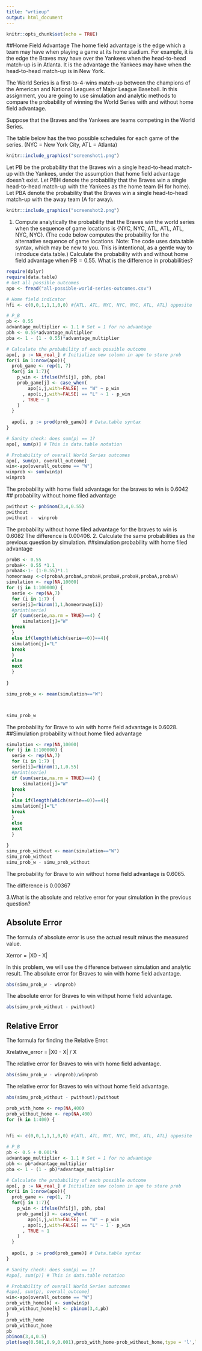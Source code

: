 ```yaml
---
title: "wrtieup"
output: html_document
---
```


```r
knitr::opts_chunk$set(echo = TRUE)
```
##Home Field Advantage 
The home field advantage is the edge which a team may have when playing a game at its home stadium. For example, it is the edge the Braves may have over the Yankees when the head-to-head match-up is in Atlanta. It is the advantage the Yankees may have when the head-to-head match-up is in New York.

The World Series is a first-to-4-wins match-up between the champions of the American and National Leagues of Major League Baseball. In this assignment, you are going to use simulation and analytic methods to compare the probability of winning the World Series with and without home field advantage.

Suppose that the Braves and the Yankees are teams competing in the World Series.

The table below has the two possible schedules for each game of the series. (NYC = New York City, ATL = Atlanta)
```r
knitr::include_graphics("screenshot1.png")

```

Let PB be the probability that the Braves win a single head-to-head match-up with the Yankees, under the assumption that home field advantage doesn’t exist. Let PBH denote the probability that the Braves win a single head-to-head match-up with the Yankees as the home team (H for home). Let PBA denote the probability that the Braves win a single head-to-head match-up with the away team (A for away).

```r
knitr::include_graphics("screenshot2.png")

```

1. Compute analytically the probability that the Braves win the world series when the sequence of game locations is {NYC, NYC, ATL, ATL, ATL, NYC, NYC}. (The code below computes the probability for the alternative sequence of game locations. Note: The code uses data.table syntax, which may be new to you. This is intentional, as a gentle way to introduce data.table.) Calculate the probability with and without home field advantage when PB = 0.55. What is the difference in probabilities?
```r
require(dplyr)
require(data.table)
# Get all possible outcomes
apo <- fread("all-possible-world-series-outcomes.csv")

# Home field indicator
hfi <- c(0,0,1,1,1,0,0) #{ATL, ATL, NYC, NYC, NYC, ATL, ATL} opposite

# P_B
pb <- 0.55
advantage_multiplier <- 1.1 # Set = 1 for no advantage
pbh <- 0.55*advantage_multiplier
pba <- 1 - (1 - 0.55)*advantage_multiplier

# Calculate the probability of each possible outcome
apo[, p := NA_real_] # Initialize new column in apo to store prob
for(i in 1:nrow(apo)){
  prob_game <- rep(1, 7)
  for(j in 1:7){
    p_win <- ifelse(hfi[j], pbh, pba)
    prob_game[j] <- case_when(
        apo[i,j,with=FALSE] == "W" ~ p_win
      , apo[i,j,with=FALSE] == "L" ~ 1 - p_win
      , TRUE ~ 1
    )
  }
  
  apo[i, p := prod(prob_game)] # Data.table syntax
}

# Sanity check: does sum(p) == 1?
apo[, sum(p)] # This is data.table notation

# Probability of overall World Series outcomes
apo[, sum(p), overall_outcome]
win<-apo[overall_outcome == "W"]
winprob <- sum(win$p)
winprob
```
The probability with home field advantage for the braves to win is 0.6042
## probability without home filed advantage
```r
pwithout <- pnbinom(3,4,0.55)
pwithout
pwithout -  winprob
```
The probability without home filed advantage for the braves to win is 0.6082
The difference is 0.00406. 
2. Calculate the same probabilities as the previous question by simulation.
##simulation probability with home filed advantage

```r

probB <- 0.55
probaH<- 0.55 *1.1
probaA<-1- (1-0.55)*1.1
homeoraway <-c(probaA,probaA,probaH,probaH,probaH,probaA,probaA)
simulation <- rep(NA,10000)
for (j in 1:100000) {
  serie <- rep(NA,7)
  for (i in 1:7) {
  serie[i]=rbinom(1,1,homeoraway[i])
  #print(serie)
  if (sum(serie,na.rm = TRUE)==4) {
      simulation[j]="W"
  break
  }
  else if(length(which(serie==0))==4){
  simulation[j]="L"
  break
  }
  else
  next
  }
  
}

simu_prob_w <- mean(simulation=="W")



simu_prob_w

```
The probability for Brave to win with home field advantage is 0.6028. 
##Simulation probability without home filed advantage
```r
simulation <- rep(NA,10000)
for (j in 1:100000) {
  serie <- rep(NA,7)
  for (i in 1:7) {
  serie[i]=rbinom(1,1,0.55)
  #print(serie)
  if (sum(serie,na.rm = TRUE)==4) {
      simulation[j]="W"
  break
  }
  else if(length(which(serie==0))==4){
  simulation[j]="L"
  break
  }
  else
  next
  }
  
}
simu_prob_without <- mean(simulation=="W")
simu_prob_without
simu_prob_w - simu_prob_without
```
The probability for Brave to win without home field advantage is 0.6065. 

The difference is 0.00367

3.What is the absolute and relative error for your simulation in the previous question?


## Absolute Error 
The formula of absolute error is use the actual result minus the measured value. 

Xerror = |X0 - X|

In this problem, we will use the difference between simulation and analytic result. 
The absolute error for Braves to win with home field advantage. 

```r
abs(simu_prob_w - winprob)
```

The absolute error for Braves to win withput home field advantage. 
```r
abs(simu_prob_without - pwithout)
```
## Relative Error
The formula for finding the Relative Error.

Xrelative_error = |X0 - X| / X 

The relative error for Braves to win with home field advantage. 
```r
abs(simu_prob_w - winprob)/winprob

```

The relative error for Braves to win without home field advantage. 

```r
abs(simu_prob_without - pwithout)/pwithout

```




```r
prob_with_home <- rep(NA,400)
prob_without_home <- rep(NA,400)
for (k in 1:400) {
  

hfi <- c(0,0,1,1,1,0,0) #{ATL, ATL, NYC, NYC, NYC, ATL, ATL} opposite

# P_B
pb <- 0.5 + 0.001*k
advantage_multiplier <- 1.1 # Set = 1 for no advantage
pbh <- pb*advantage_multiplier
pba <- 1 - (1 - pb)*advantage_multiplier

# Calculate the probability of each possible outcome
apo[, p := NA_real_] # Initialize new column in apo to store prob
for(i in 1:nrow(apo)){
  prob_game <- rep(1, 7)
  for(j in 1:7){
    p_win <- ifelse(hfi[j], pbh, pba)
    prob_game[j] <- case_when(
        apo[i,j,with=FALSE] == "W" ~ p_win
      , apo[i,j,with=FALSE] == "L" ~ 1 - p_win
      , TRUE ~ 1
    )
  }
  
  apo[i, p := prod(prob_game)] # Data.table syntax
}

# Sanity check: does sum(p) == 1?
#apo[, sum(p)] # This is data.table notation

# Probability of overall World Series outcomes
#apo[, sum(p), overall_outcome]
win<-apo[overall_outcome == "W"]
prob_with_home[k] <- sum(win$p)
prob_without_home[k] <- pbinom(3,4,pb)
}
prob_with_home
prob_without_home
pb
pbinom(3,4,0.5)
plot(seq(0.501,0.9,0.001),prob_with_home-prob_without_home,type = 'l',lwd=3)
```







